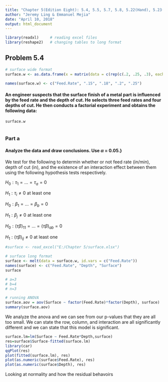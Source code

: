 ```yaml
---
title: "Chapter 5(Edition Eight): 5.4, 5.5, 5.7, 5.8, 5.22(Hand), 5.23(Hand), 5.26"
author: "Jeremy Ling & Emmanuel Mejia"
date: "April 10, 2018"
output: html_document
---
```


```r
library(readxl)     # reading excel files
library(reshape2)   # changing tables to long format
```


## Problem 5.4

```r
# surface wide format
surface.w <- as.data.frame(x = matrix(data = c(rep(c(.2, .25, .3), each = 3), c(74, 64, 60, 92, 86, 88, 99, 98, 102), c(79, 68, 73, 98, 104, 88, 104, 99, 95), c(82, 88, 92, 99, 108, 95, 108, 110, 99), c(99, 104, 96, 104, 110, 99, 114, 111, 107)), nrow = 9, byrow = FALSE))

names(surface.w) <- c("Feed.Rate", ".15", ".18", ".2", ".25")
```


#### An engineer suspects that the surface finish of a metal part is influenced by the feed rate and the depth of cut. He selects three feed rates and four depths of cut. He then conducts a factorial experiment and obtains the following data:

```r
surface.w
```


```r

```


### Part a

#### Analyze the data and draw conclusions. Use $\alpha$ = 0.05.}

We test for the following to determin whether or not feed rate (in/min), depth of cut (in), and the existence of an interaction effect between them using the following hypothesis tests respectively.

$H_0: \tau_1 = ... = \tau_a = 0$

$H_1: \tau_i \ne 0$ at least one

$H_0: \beta_1 = ... = \beta_b = 0$

$H_1: \beta_j \ne 0$ at least one

$H_0: (\tau\beta)_{1 1} = ... = (\tau\beta)_{a b} = 0$

$H_1: (\tau\beta)_{ij} \ne 0$ at least one

```r
#surface <- read_excel("E:/Chapter 5/surface.xlsx")

# surface long format
surface <- melt(data = surface.w, id.vars = c("Feed.Rate"))
names(surface) <- c("Feed.Rate", "Depth", "Surface")
surface

# a=3
# b=4
# n=3

# running ANOVA
surface.aov = aov(Surface ~ factor(Feed.Rate)*factor(Depth), surface)
summary(surface.aov)
```

We analyze the anova and we can see from our p-values that they are all too small. We can state the row, column, and interaction are all significantly different and we can state that this model is significant.

\textbf{(b) Prepare appropriate residual plots and comment on the
modele's adequacy.}

```r
surface.lm=lm(Surface ~ Feed.Rate*Depth,surface)
res=surface$Surface-fitted(surface.lm)
library(car)
qqPlot(res)
plot(fitted(surface.lm), res) 
plot(as.numeric(surface$Feed.Rate), res)
plot(as.numeric(surface$Depth), res)
```

Looking at normality and how the residual behavoirs 

\textbf{(c) Obtain point estimates of the mean surface finish at
each feed rate.}

```r

```

